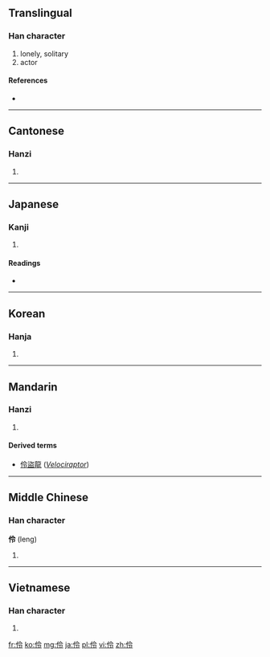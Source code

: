 ==Translingual==

===Han character===
{{Han char|rn=9|rad=人|as=05|sn=7|four=2823<sub>7</sub>|canj=人人戈戈 (OOII)}}

# lonely, solitary
# actor

====References====
* {{Han ref|kx=0097.030|dkj=00478|dj=0205.100|hdz=10137.020|uh=4F36|ud=20278|bh=A744|bd=42820}}

----

==Cantonese==

===Hanzi===
{{yue-hanzi|jyut=|y=ling4}}

# {{defn|lang=yue|sort=人05}}

----

==Japanese==

===Kanji===
{{ja-kanji|grade=|rs=人05}}

# {{defn|lang=ja|sort=人05}}

====Readings====
* {{ja-readings|on=[[れい]] (rei), [[りょう]] (ryō)|kun=[[わざおぎ]] (wazaogi)}}

----

==Korean==

===Hanja===
{{ko-hanja|hangeul=령|rv=ryeong|mr=ryŏng}}

# {{defn|lang=ko|sort=人05}}

----

==Mandarin==

===Hanzi===
{{cmn-hanzi|pin=[[líng]] ([[ling2]])|wg=ling<sup>2</sup>}}

# {{defn|lang=cmn|sort=人05}}

====Derived terms====
* [[伶盜龍]] (''[[Velociraptor]]'')

----

==Middle Chinese==

===Han character===
'''伶''' (leng)

# {{defn|Middle Chinese}}

----

==Vietnamese==

===Han character===
{{vi-hantu|[[linh]], [[rành]], [[lanh]], [[nhanh]], [[rảnh]], [[ranh]], [[rình]], [[lánh]]|rs=人05}}

# {{defn|lang=vi|sort=人05}}

[[fr:伶]]
[[ko:伶]]
[[mg:伶]]
[[ja:伶]]
[[pl:伶]]
[[vi:伶]]
[[zh:伶]]